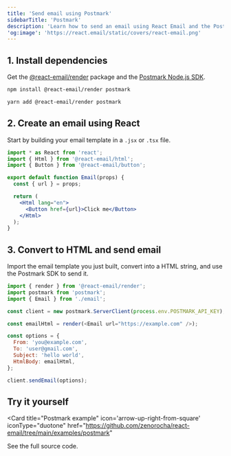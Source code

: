 ```yaml
---
title: 'Send email using Postmark'
sidebarTitle: 'Postmark'
description: 'Learn how to send an email using React Email and the Postmark Node.js SDK.'
'og:image': 'https://react.email/static/covers/react-email.png'
---
```


## 1. Install dependencies

Get the [@react-email/render](https://www.npmjs.com/package/@react-email/render) package and the [Postmark Node.js SDK](https://www.npmjs.com/package/postmark).

<CodeGroup>

```sh npm
npm install @react-email/render postmark
```

```sh yarn
yarn add @react-email/render postmark
```

</CodeGroup>

## 2. Create an email using React

Start by building your email template in a `.jsx` or `.tsx` file.

```jsx email.jsx
import * as React from 'react';
import { Html } from '@react-email/html';
import { Button } from '@react-email/button';

export default function Email(props) {
  const { url } = props;

  return (
    <Html lang="en">
      <Button href={url}>Click me</Button>
    </Html>
  );
}
```

## 3. Convert to HTML and send email

Import the email template you just built, convert into a HTML string, and use the Postmark SDK to send it.

```js index.tsx
import { render } from '@react-email/render';
import postmark from 'postmark';
import { Email } from './email';

const client = new postmark.ServerClient(process.env.POSTMARK_API_KEY);

const emailHtml = render(<Email url="https://example.com" />);

const options = {
  From: 'you@example.com',
  To: 'user@gmail.com',
  Subject: 'hello world',
  HtmlBody: emailHtml,
};

client.sendEmail(options);
```

## Try it yourself

<Card
  title="Postmark example"
  icon='arrow-up-right-from-square'
  iconType="duotone"
  href="https://github.com/zenorocha/react-email/tree/main/examples/postmark"
>
  See the full source code.
</Card>
